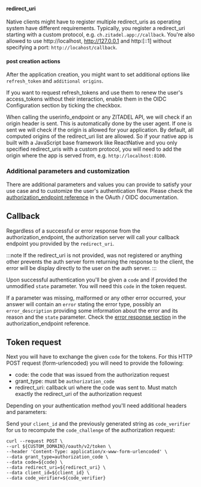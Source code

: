 #### redirect_uri

Native clients might have to register multiple redirect_uris as operating system have different requirements.
Typically, you register a redirect_uri starting with a custom protocol, e.g. `ch.zitadel.app://callback`.
You're also allowed to use http://localhost, http://127.0.0.1 and http:[::1] without specifying a port: `http://locahost/callback`.

#### post creation actions

After the application creation, you might want to set additional options like `refresh_token` and `additional origins`.

If you want to request refresh_tokens and use them to renew the user's access_tokens without their interaction,
enable them in the OIDC Configuration section by ticking the checkbox.

When calling the userinfo_endpoint or any ZITADEL API, we will check if an origin header is sent. This is automatically done
by the user agent. If one is sent we will check if the origin is allowed for your application. By default, all computed
origins of the redirect_uri list are allowed.
So if your native app is built with a JavaScript base framework like ReactNative and you only specified redirect_uris
with a custom protocol, you will need to add the origin where the app is served from, e.g. `http://localhost:8100`.

### Additional parameters and customization

There are additional parameters and values you can provide to satisfy your use case and to customize the user's authentication flow.
Please check the [authorization_endpoint reference](/apis/openidoauth/endpoints#authorization_endpoint) in the OAuth / OIDC documentation.

## Callback

Regardless of a successful or error response from the authorization_endpoint, the authorization server will call your
callback endpoint you provided by the `redirect_uri`.

:::note
If the redirect_uri is not provided, was not registered or anything other prevents the auth server form returning the response to the client,
the error will be display directly to the user on the auth server.
:::

Upon successful authentication you'll be given a `code` and if provided the unmodified `state` parameter.
You will need this `code` in the token request.

If a parameter was missing, malformed or any other error occurred, your answer will contain an `error` stating the error type,
possibly an `error_description` providing some information about the error and its reason and the `state` parameter.
Check the [error response section](/apis/openidoauth/endpoints#error-response) in the authorization_endpoint reference.

## Token request

Next you will have to exchange the given `code` for the tokens. For this HTTP POST request (form-urlencoded) you will need to provide the following:

- code: the code that was issued from the authorization request
- grant_type: must be `authorization_code`
- redirect_uri: callback uri where the code was sent to. Must match exactly the redirect_uri of the authorization request

Depending on your authentication method you'll need additional headers and parameters:

Send your `client_id` and the previously generated string as `code_verifier` for us to recompute the `code_challenge` of the authorization request:

```curl
curl --request POST \
--url ${CUSTOM_DOMAIN}/oauth/v2/token \
--header 'Content-Type: application/x-www-form-urlencoded' \
--data grant_type=authorization_code \
--data code=${code} \
--data redirect_uri=${redirect_uri} \
--data client_id=${client_id} \
--data code_verifier=${code_verifier}
```
